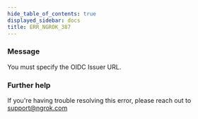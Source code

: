 ```yaml
---
hide_table_of_contents: true
displayed_sidebar: docs
title: ERR_NGROK_387
---
```




### Message

You must specify the OIDC Issuer URL.

<ErrorDetails error="err_ngrok_387" />

### Further help

If you're having trouble resolving this error, please reach out to [support@ngrok.com](mailto:support@ngrok.com?subject=Help%20with%20ERR_NGROK_387)
